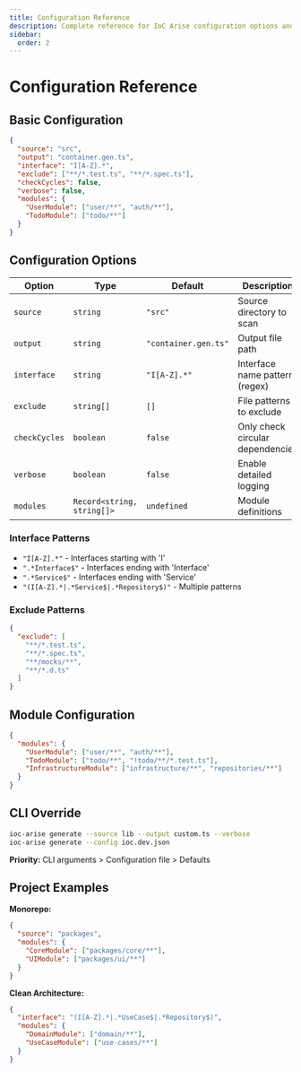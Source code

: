 ```yaml
---
title: Configuration Reference
description: Complete reference for IoC Arise configuration options and advanced settings
sidebar:
  order: 2
---
```


# Configuration Reference

## Basic Configuration

```json
{
  "source": "src",
  "output": "container.gen.ts",
  "interface": "I[A-Z].*",
  "exclude": ["**/*.test.ts", "**/*.spec.ts"],
  "checkCycles": false,
  "verbose": false,
  "modules": {
    "UserModule": ["user/**", "auth/**"],
    "TodoModule": ["todo/**"]
  }
}
```

## Configuration Options

| Option | Type | Default | Description |
|--------|------|---------|-------------|
| `source` | `string` | `"src"` | Source directory to scan |
| `output` | `string` | `"container.gen.ts"` | Output file path |
| `interface` | `string` | `"I[A-Z].*"` | Interface name pattern (regex) |
| `exclude` | `string[]` | `[]` | File patterns to exclude |
| `checkCycles` | `boolean` | `false` | Only check circular dependencies |
| `verbose` | `boolean` | `false` | Enable detailed logging |
| `modules` | `Record<string, string[]>` | `undefined` | Module definitions |

### Interface Patterns

- `"I[A-Z].*"` - Interfaces starting with 'I'
- `".*Interface$"` - Interfaces ending with 'Interface'
- `".*Service$"` - Interfaces ending with 'Service'
- `"(I[A-Z].*|.*Service$|.*Repository$)"` - Multiple patterns

### Exclude Patterns

```json
{
  "exclude": [
    "**/*.test.ts",
    "**/*.spec.ts",
    "**/mocks/**",
    "**/*.d.ts"
  ]
}
```

## Module Configuration

```json
{
  "modules": {
    "UserModule": ["user/**", "auth/**"],
    "TodoModule": ["todo/**", "!todo/**/*.test.ts"],
    "InfrastructureModule": ["infrastructure/**", "repositories/**"]
  }
}
```

## CLI Override

```bash
ioc-arise generate --source lib --output custom.ts --verbose
ioc-arise generate --config ioc.dev.json
```

**Priority:** CLI arguments > Configuration file > Defaults

## Project Examples

**Monorepo:**
```json
{
  "source": "packages",
  "modules": {
    "CoreModule": ["packages/core/**"],
    "UIModule": ["packages/ui/**"]
  }
}
```

**Clean Architecture:**
```json
{
  "interface": "(I[A-Z].*|.*UseCase$|.*Repository$)",
  "modules": {
    "DomainModule": ["domain/**"],
    "UseCaseModule": ["use-cases/**"]
  }
}
```